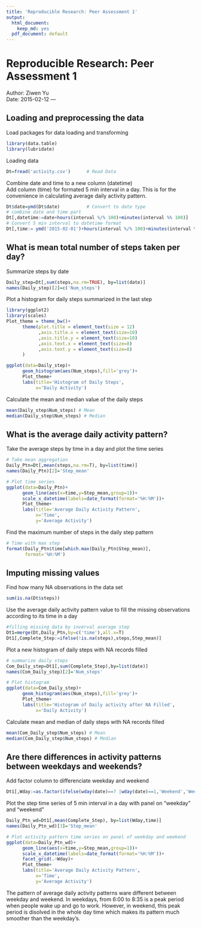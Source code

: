 ```yaml
---
title: 'Reproducible Research: Peer Assessment 1'
output:
  html_document:
    keep_md: yes
  pdf_document: default
---
```

Reproducible Research: Peer Assessment 1
========================================================
 Author: Ziwen Yu  
 Date: 2015-02-12
 ---

## Loading and preprocessing the data
Load packages for data loading and transforming
```r
library(data.table)
library(lubridate)
```
Loading data
```r
Dt=fread('activity.csv')      # Read Data
```

Combine date and time to a new column (datetime)  
Add column (time) for formated 5 min interval in a day. This is for the convenience in calculating average daily activity pattern. 
```r

Dt$date=ymd(Dt$date)          # Convert to date type
# combine date and time part
Dt[,datetime:=date+hours(interval %/% 100)+minutes(interval %% 100)] 
# Convert 5 min interval to datetime format
Dt[,time:= ymd('2015-02-01')+hours(interval %/% 100)+minutes(interval %% 100)]  

```


## What is mean total number of steps taken per day?
Summarize steps by date
```r
Daily_step=Dt[,sum(steps,na.rm=TRUE), by=list(date)]
names(Daily_step)[2]=c('Num_steps')
```

Plot a histogram for daily steps summarized in the last step
```r
library(ggplot2)
library(scales)
Plot_theme = theme_bw()+
      theme(plot.title = element_text(size = 12)
            ,axis.title.x = element_text(size=10)
            ,axis.title.y = element_text(size=10)
            ,axis.text.x = element_text(size=8)
            ,axis.text.y = element_text(size=8)            
      )

ggplot(data=Daily_step)+  
      geom_histogram(aes(Num_steps),fill='grey')+  
      Plot_theme+  
      labs(title='Histogram of Daily Steps',  
           x='Daily Activity')

```

Calculate the mean and median value of the daily steps
```r
mean(Daily_step$Num_steps) # Mean
median(Daily_step$Num_steps) # Median
```

## What is the average daily activity pattern?

Take the average steps by time in a day and plot the time series
```r
# Take mean aggregation
Daily_Ptn=Dt[,mean(steps,na.rm=T), by=list(time)]
names(Daily_Ptn)[2]='Step_mean'

# Plot time series
ggplot(data=Daily_Ptn)+  
      geom_line(aes(x=time,y=Step_mean,group=1))+  
      scale_x_datetime(labels=date_format(format='%H:%M'))+  
      Plot_theme+  
      labs(title='Average Daily Activity Pattern',  
           x='Time',  
           y='Average Activity')
```
Find the maximum number of steps in the daily step pattern
```r
# Time with max step
format(Daily_Ptn$time[which.max(Daily_Ptn$Step_mean)],  
       format='%H:%M')
```


## Imputing missing values
Find how many NA observations in the data set
```r
sum(is.na(Dt$steps))

```

Use the average daily activity pattern value to fill the missing observations according to its time in a day
```r
#filling missing data by inverval average step
Dt1=merge(Dt,Daily_Ptn,by=c('time'),all.x=T)
Dt1[,Complete_Step:=ifelse(!is.na(steps),steps,Step_mean)]
```

Plot a new histogram of daily steps with NA records filled
```r
# summarize daily steps
Com_Daily_step=Dt1[,sum(Complete_Step),by=list(date)]
names(Com_Daily_step)[2]='Num_steps'

# Plot histogram
ggplot(data=Com_Daily_step)+  
      geom_histogram(aes(Num_steps),fill='grey')+  
      Plot_theme+  
      labs(title='Histogram of Daily activity after NA Filled',  
           x='Daily Activity')
```

Calculate mean and median of daily steps with NA records filled
```r
mean(Com_Daily_step$Num_steps) # Mean
median(Com_Daily_step$Num_steps) # Median

```

## Are there differences in activity patterns between weekdays and weekends?

Add factor column to differenciate weekday and weekend
```r
Dt1[,Wday:=as.factor(ifelse(wday(date)==7 |wday(date)==1,'Weekend','Weekday'))]
```

Plot the step time series of 5 min interval in a day with panel on "weekday" and "weekend"
```r
Daily_Ptn_wd=Dt1[,mean(Complete_Step), by=list(Wday,time)]
names(Daily_Ptn_wd)[3]='Step_mean'

# Plot activity pattern time series on panel of weekday and weekend
ggplot(data=Daily_Ptn_wd)+
      geom_line(aes(x=time,y=Step_mean,group=1))+
      scale_x_datetime(labels=date_format(format='%H:%M'))+
      facet_grid(.~Wday)+
      Plot_theme+
      labs(title='Average Daily Activity Pattern',
           x='Time',
           y='Average Activity')
```

The pattern of average daily activity patterns ware different between weekday and weekend. In weekdays, from 6:00 to 8:35 is a peak period when people wake up and go to work. However, in weekend, this peak period is disolved in the whole day time which makes its pattern much smoother than the weekday's.





